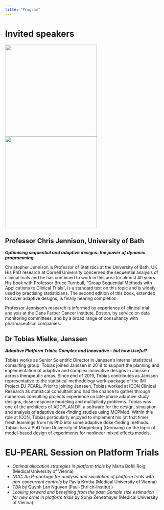 ```yaml
---
title: "Program"
---
```


# Invited speakers


![](chris-jennison.jpg){width=40%, height=300px} ![](TobiasMielke.jpg){width=40%, height=300px}

## Professor Chris Jennison, University of Bath

***Optimising sequential and adaptive designs: the power of dynamic programming***

Christopher Jennison is Professor of Statistics at the University of Bath, UK. His PhD research at Cornell University concerned the sequential analysis of clinical trials and he has continued to work in this area for almost 40 years. His book with Professor Bruce Turnbull, "Group Sequential Methods with Applications to Clinical Trials", is a standard text on this topic and is widely used by practising statisticians. The second edition of this book, extended to cover adaptive designs, is finally nearing completion.

Professor Jennison's research is informed by experience of clinical trial analysis at the Dana Farber Cancer Institute, Boston, by service on data monitoring committees, and by a broad range of consultancy with pharmaceutical companies.



## Dr Tobias Mielke, Janssen

***Adaptive Platform Trials: Complex and Innovative – but how Useful?***



Tobias works as Senior Scientific Director in Janssen’s internal statistical consulting group. Tobias joined Janssen in 2018 to support the planning and implementation of adaptive and complex innovative designs in Janssen across therapeutic areas. Since end of 2019, Tobias contributes as Janssen representative to the statistical methodology work-package of the IMI Project EU PEARL. Prior to joining Janssen, Tobias worked at ICON Clinical Research as statistical consultant and had the chance to gather through numerous consulting projects experience on late-phase adaptive study designs, dose-response modeling and multiplicity problems. Tobias was one of the architects of ADDPLAN DF, a software for the design, simulation and analysis of adaptive dose-finding studies using MCPMod. Within this role at ICON, Tobias particularly enjoyed to implement his (at that time) fresh learnings from his PhD into some adaptive dose-finding methods. Tobias has a PhD from University of Magdeburg (Germany) on the topic of model-based design of experiments for nonlinear mixed effects models.



# EU-PEARL Session on Platform Trials


- *Optimal allocation strategies in platform trials* by Marta Bofill Roig (Medical University of Vienna)
- *NCC: An R-package for analysis and simulation of platform trials with non-concurrent controls* by Pavla Krotka (Medical University of Vienna)
- *TBA* by Quynh Lan Nguyen (Paul-Ehrlich-Institut
)
-	*Looking forward and benefiting from the past: Sample size estimation for new arms in platform trials* by Sonja Zehetmayer (Medical University of Vienna)





